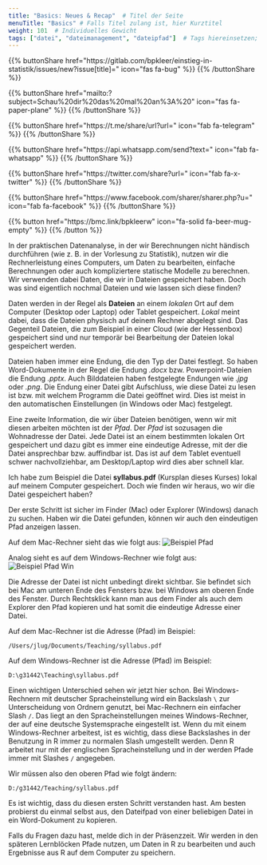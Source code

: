 ```yaml
---
title: "Basics: Neues & Recap"  # Titel der Seite
menuTitle: "Basics" # Falls Titel zulang ist, hier Kurztitel
weight: 101  # Individuelles Gewicht 
tags: ["datei", "dateimanagement", "dateipfad"]  # Tags hiereinsetzen; Kurzwort, was auf der Seite passsiert
---
```


{{% buttonShare href=\"https\:\/\/gitlab.com\/bpkleer\/einstieg-in-statistik\/issues\/new?issue[title]=\" icon=\"fas fa-bug\" %}} {{% /buttonShare %}} 

{{% buttonShare href=\"mailto\:?subject=Schau\%20dir\%20das\%20mal\%20an\%3A\%20\" icon=\"fas fa-paper-plane\" %}} {{% /buttonShare %}}

{{% buttonShare href=\"https\:\/\/t.me\/share\/url?url=\" icon=\"fab fa-telegram\" %}} {{% /buttonShare %}}

{{% buttonShare href=\"https\:\/\/api.whatsapp.com\/send?text=\" icon=\"fab fa-whatsapp\" %}} {{% /buttonShare %}}

{{% buttonShare href=\"https\:\/\/twitter.com\/share?url=\" icon=\"fab fa-x-twitter\" %}} {{% /buttonShare %}}

{{% buttonShare href=\"https\:\/\/www.facebook.com\/sharer\/sharer.php?u=\" icon=\"fab fa-facebook\" %}} {{% /buttonShare %}}

{{% button href=\"https\:\/\/bmc.link\/bpkleerw\" icon=\"fa-solid fa-beer-mug-empty\" %}} {{% /button %}}

In der praktischen Datenanalyse, in der wir Berechnungen nicht händisch durchführen (wie z. B. in der Vorlesung zu Statistik), nutzen wir die Rechnerleistung eines Computers, um Daten zu bearbeiten, einfache Berechnungen oder auch kompliziertere statische Modelle zu berechnen. Wir verwenden dabei Daten, die wir in Dateien gespeichert haben. Doch was sind eigentlich nochmal Dateien und wie lassen sich diese finden?

Daten werden in der Regel als **Dateien** an einem *lokalen* Ort auf dem Computer (Desktop oder Laptop) oder Tablet gespeichert. *Lokal* meint dabei, dass die Dateien physisch auf deinem Rechner abgelegt sind. Das Gegenteil Dateien, die zum Beispiel in einer Cloud (wie der Hessenbox) gespeichert sind und nur temporär bei Bearbeitung der Dateien lokal gespeichert werden. 

Dateien haben immer eine Endung, die den Typ der Datei festlegt. So haben Word-Dokumente in der Regel die Endung *.docx* bzw. Powerpoint-Dateien die Endung *.pptx*. Auch Bilddateien haben festgelegte Endungen wie *.jpg* oder *.png*. Die Endung einer Datei gibt Aufschluss, wie diese Datei zu lesen ist bzw. mit welchem Programm die Datei geöffnet wird. Dies ist meist in den automatischen Einstellungen (in Windows oder Mac) festgelegt. 

Eine zweite Information, die wir über Dateien benötigen, wenn wir mit diesen arbeiten möchten ist der *Pfad*. Der *Pfad* ist sozusagen die Wohnadresse der Datei. Jede Datei ist an einem bestimmten lokalen Ort gespeichert und dazu gibt es immer eine eindeutige Adresse, mit der die Datei ansprechbar bzw. auffindbar ist. Das ist auf dem Tablet eventuell schwer nachvollziehbar, am Desktop/Laptop wird dies aber schnell klar. 

Ich habe zum Beispiel die Datei **syllabus.pdf** (Kursplan dieses Kurses) lokal auf meinem Computer gespeichert. Doch wie finden wir heraus, wo wir die Datei gespeichert haben? 

Der erste Schritt ist sicher im Finder (Mac) oder Explorer (Windows) danach zu suchen. Haben wir die Datei gefunden, können wir auch den eindeutigen Pfad anzeigen lassen. 

Auf dem Mac-Rechner sieht das wie folgt aus:
![Beispiel Pfad](../img/path.png)

Analog sieht es auf dem Windows-Rechner wie folgt aus:
![Beispiel Pfad Win](../img/path-win.png)

Die Adresse der Datei ist nicht unbedingt direkt sichtbar. Sie befindet sich bei Mac am unteren Ende des Fensters bzw. bei Windows am oberen Ende des Fenster. Durch Rechtsklick kann man aus dem Finder als auch dem Explorer den Pfad kopieren und hat somit die eindeutige Adresse einer Datei.

Auf dem Mac-Rechner ist die Adresse (Pfad) im Beispiel: 
```
/Users/jlug/Documents/Teaching/syllabus.pdf
```

Auf dem Windows-Rechner ist die Adresse (Pfad) im Beispiel: 
```
D:\g31442\Teaching\syllabus.pdf
```

Einen wichtigen Unterschied sehen wir jetzt hier schon. Bei Windows-Rechnern mit deutscher Spracheinstellung wird ein Backslash `\` zur Unterscheidung von Ordnern genutzt, bei Mac-Rechnern ein einfacher Slash `/`. Das liegt an den Spracheinstellungen meines Windows-Rechner, der auf eine deutsche Systemsprache eingestellt ist. Wenn du mit einem Windows-Rechner arbeitest, ist es wichtig, dass diese Backslashes in der Benutzung in R immer zu normalen Slash umgestellt werden. Denn R arbeitet nur mit der englischen Spracheinstellung und in der werden Pfade immer mit Slashes `/` angegeben. 

Wir müssen also den oberen Pfad wie folgt ändern:
```
D:/g31442/Teaching/syllabus.pdf
```

Es ist wichtig, dass du diesen ersten Schritt verstanden hast. Am besten probierst du einmal selbst aus, den Dateifpad von einer beliebigen Datei in ein Word-Dokument zu kopieren. 

Falls du Fragen dazu hast, melde dich in der Präsenzzeit. Wir werden in den späteren Lernblöcken Pfade nutzen, um Daten in R zu bearbeiten und auch Ergebnisse aus R auf dem Computer zu speichern. 
